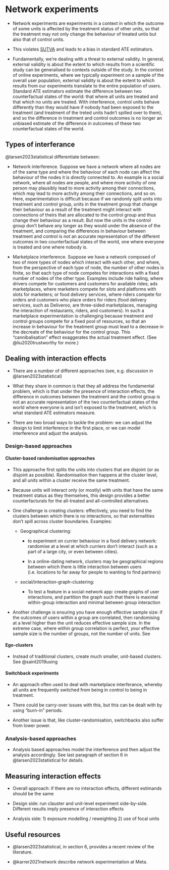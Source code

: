 # Network experiments

- Network experiments are experiments in a context in which the outcome of some units is affected by the treatment status of other units, so that the treatment may not only change the behaviour of treated untis but also that of control units.

- This violates [SUTVA](neyman_rubin_causal_model.qmd## Stable unit treatment value assumption (SUTVA)) and leads to a bias in standard ATE estimators. 

- Fundamentally, we're dealing with a threat to external validity. In general, external validity is about the extent to which results from a scientific study can be generalised to contexts outside of the study. In the context of online experiments, where we typically experiment on a sample of the overall user population, external validity is about the extent to which results from our experiments translate to the entire population of users. Standard ATE estimators estimate the difference between two counterfactual states of the world: that where all units are treated and that which no units are treated. With interference, control units behave differently than they would have if nobody had been exposed to the treatment (and treatment of the treted units hadn't spilled over to them), and so the difference in treatment and control outcomes is no longer an unbiased estimate of the difference in outcomes of these two counterfactual states of the world.

## Types of interferance

@larsen2023statistical differentiate between:

- Network interference. Suppose we have a network where all nodes are of the same type and where the behaviour of each node can affect the behaviour of the nodes it is directly connected to. An example is a social network, where all nodes are people, and where more activity of one person may plausibly lead to more activity among their connections, which may lead to more activity among their connections, and so on. Here, experimentation is difficult because if we randomly split units into treatment and control group, units in the treatment group that change their behaviour as a result of the treatment might interact with connections of theirs that are allocated to the control group and thus change their behaviour as a result. But now the units in the control group don't behave any longer as they would under the absence of the treatment, and comparing the differences in behaviour between treatment and control is not an accurate representation of the different outcomes in two counterfactual states of the world, one where everyone is treated and one where nobody is.

- Marketplace interference. Suppose we have a network composed of two of more types of nodes which interact with each other, and where, from the perspective of each type of node, the number of other nodes is finite, so that each type of node competes for interactions with a fixed number of nodes of the other type. Examples include ride hailing, where drivers compete for customers and customers for available rides; ads marketplaces, where marketers compete for slots and platforms with slots for marketers; or food delivery services, where riders compete for orders and customers who place orders for riders (food delivery services, such as Deliveroo, are three-sided marketplaces, managing the interaction of restaurants, riders, and customers). In such a marketplace experimentation is challenging because treatment and control groups compete for a fixed pool of resources, so that an increase in behaviour for the treatment group must lead to a decrease in the decreate of the behaviour for the control group. This "cannibalisation" effect exaggerates the actual treatment effect. (See @liu2020trustworthy for more.)


## Dealing with interaction effects

- There are a number of different approaches (see, e.g. discussion in @larsen2023statistical)

- What they share in common is that they all address the fundamental problem, which is that under the presence of interaction effects, the difference in outcomes between the treatment and the control group is not an accurate representation of the two counterfactual states of the world where everyone is and isn't exposed to the treatment, which is what standard ATE estimators measure.

- There are two broad ways to tackle the problem: we can adjust the design to limit interference in the first place, or we can model interference and adjust the analysis.


### Design-based approaches

#### Cluster-based randomisation approaches

- This approache first splits the units into clusters that are disjoint (or as disjoint as possible). Randomisation then happens at the cluster level, and all units within a cluster receive the same treatment.

- Because units will interact only (or mostly) with units that have the same treatment status as they themselves, this design provides a better counterfacturals for the all-treated and all-controlled alternatives.

- One challenge is creating clusters: effectively, you need to find the clusters between which there is no interactions, so that externalities don't spill across cluster boundaries. Examples:

  - Geographical clustering:

    - to experiment on currier behaviour in a food delivery network: randomise at a level at which curriers don't interact (such as a part of a large city, or even between cities).

    - In a online-dating network, clusters may be geographical regions between which there is little interaction between users (i.e. locations to far away for people to wanting to find partners)

  - social/interaction-graph-clustering:

    - To test a feature in a social-network app: create graphs of user interactions, and partition the graph such that there is maximal within-group interaction and minimal between group interaction

- Another challenge is ensuring you have enough effective sample size: if the outcomes of users within a group are correlated, then randomising at a level higher than the unit reduces effective sample size. In the extreme case, where within group correlation is perfect, your effective sample size is the number of groups, not the number of units. See 


#### Ego-clusters

- Instead of traditional clusters, create much smaller, unit-based clusters. See @saint2019using


#### Switchback experiments

- An approach often used to deal with marketplace interferance, whereby all units are frequently switched from being in control to being in treatment.

- There could be carry-over issues with this, but this can be dealt with by using "burn-in" periods.

- Another issue is that, like cluster-randomisation, switchbacks also suffer from lower power.


### Analysis-based approaches

- Analysis based approaches model the interference and then adjust the analysis accordingly. See last paragraph of section 6 in @larsen2023statistical for details.


## Measuring interaction effects

- Overall approach: if there are no interaction effects, different estimands should be the same

- Design side: run clauster and unit-level experiment side-by-side. Different results imply presence of interaction effects

- Analysis side: 1) exposure modelling / reweighting 2) use of focal units


## Useful resources

- @larsen2023statistical, in section 6, provides a recent review of the literature.

- @karrer2021network describe network experimentation at Meta.

